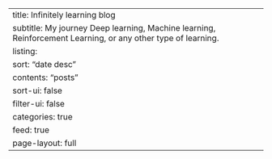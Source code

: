 ---
title: Infinitely learning blog
subtitle: My journey Deep learning, Machine learning, Reinforcement Learning, or any other type of learning.
listing:
  sort: "date desc"
  contents: "posts"
  sort-ui: false
  filter-ui: false
  categories: true
  feed: true
page-layout: full
---